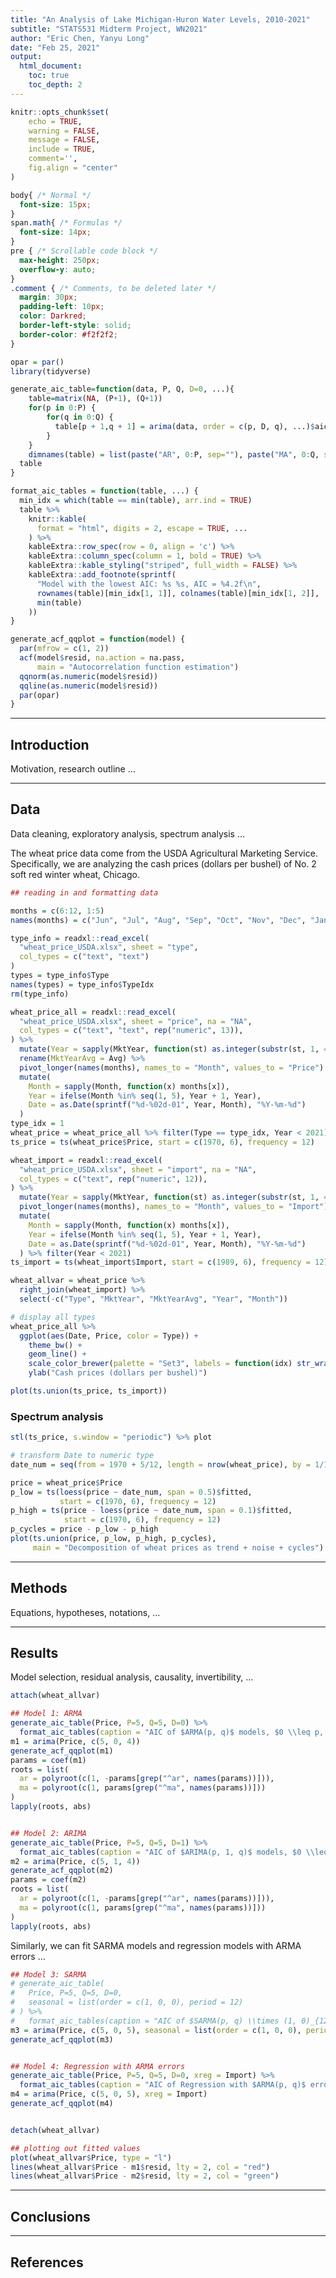 ```yaml
---
title: "An Analysis of Lake Michigan-Huron Water Levels, 2010-2021"
subtitle: "STATS531 Midterm Project, WN2021"
author: "Eric Chen, Yanyu Long"
date: "Feb 25, 2021"
output: 
  html_document:
    toc: true
    toc_depth: 2
---
```



```r
knitr::opts_chunk$set(
	echo = TRUE,
	warning = FALSE,
	message = FALSE,
	include = TRUE,
	comment='',
	fig.align = "center"
)
```


```css
body{ /* Normal */
  font-size: 15px;
}
span.math{ /* Formulas */
  font-size: 14px;
}
pre { /* Scrollable code block */
  max-height: 250px;
  overflow-y: auto;
}
.comment { /* Comments, to be deleted later */
  margin: 30px;
  padding-left: 10px;
  color: Darkred;
  border-left-style: solid;
  border-color: #f2f2f2;
}
```


```r
opar = par()
library(tidyverse)

generate_aic_table=function(data, P, Q, D=0, ...){
	table=matrix(NA, (P+1), (Q+1))
	for(p in 0:P) {
		for(q in 0:Q) {
		  table[p + 1,q + 1] = arima(data, order = c(p, D, q), ...)$aic
		}
	}
	dimnames(table) = list(paste("AR", 0:P, sep=""), paste("MA", 0:Q, sep=""))
  table
}

format_aic_tables = function(table, ...) {
  min_idx = which(table == min(table), arr.ind = TRUE)
  table %>% 
    knitr::kable(
      format = "html", digits = 2, escape = TRUE, ...
    ) %>%
    kableExtra::row_spec(row = 0, align = 'c') %>%
    kableExtra::column_spec(column = 1, bold = TRUE) %>%
    kableExtra::kable_styling("striped", full_width = FALSE) %>%
    kableExtra::add_footnote(sprintf(
      "Model with the lowest AIC: %s %s, AIC = %4.2f\n",
      rownames(table)[min_idx[1, 1]], colnames(table)[min_idx[1, 2]],
      min(table)
    ))
}

generate_acf_qqplot = function(model) {
  par(mfrow = c(1, 2))
  acf(model$resid, na.action = na.pass, 
      main = "Autocorrelation function estimation")
  qqnorm(as.numeric(model$resid))
  qqline(as.numeric(model$resid))
  par(opar)
}
```


------------

## Introduction  

[Motivation, research outline ... ]{.comment}

------------

## Data

[Data cleaning, exploratory analysis, spectrum analysis ... ]{.comment}


The wheat price data come from the USDA Agricultural Marketing Service. Specifically, we are analyzing the cash prices (dollars per bushel) of No. 2 soft red winter wheat, Chicago. 


```r
## reading in and formatting data

months = c(6:12, 1:5)
names(months) = c("Jun", "Jul", "Aug", "Sep", "Oct", "Nov", "Dec", "Jan", "Feb", "Mar", "Apr", "May")

type_info = readxl::read_excel(
  "wheat_price_USDA.xlsx", sheet = "type",
  col_types = c("text", "text")
)
types = type_info$Type
names(types) = type_info$TypeIdx
rm(type_info)

wheat_price_all = readxl::read_excel(
  "wheat_price_USDA.xlsx", sheet = "price", na = "NA", 
  col_types = c("text", "text", rep("numeric", 13)),
) %>%
  mutate(Year = sapply(MktYear, function(st) as.integer(substr(st, 1, 4)))) %>%
  rename(MktYearAvg = Avg) %>%
  pivot_longer(names(months), names_to = "Month", values_to = "Price") %>%
  mutate(
    Month = sapply(Month, function(x) months[x]),
    Year = ifelse(Month %in% seq(1, 5), Year + 1, Year),
    Date = as.Date(sprintf("%d-%02d-01", Year, Month), "%Y-%m-%d")
  )
type_idx = 1
wheat_price = wheat_price_all %>% filter(Type == type_idx, Year < 2021)
ts_price = ts(wheat_price$Price, start = c(1970, 6), frequency = 12)

wheat_import = readxl::read_excel(
  "wheat_price_USDA.xlsx", sheet = "import", na = "NA", 
  col_types = c("text", rep("numeric", 12)),
) %>%
  mutate(Year = sapply(MktYear, function(st) as.integer(substr(st, 1, 4)))) %>%
  pivot_longer(names(months), names_to = "Month", values_to = "Import") %>%
  mutate(
    Month = sapply(Month, function(x) months[x]),
    Year = ifelse(Month %in% seq(1, 5), Year + 1, Year),
    Date = as.Date(sprintf("%d-%02d-01", Year, Month), "%Y-%m-%d")
  ) %>% filter(Year < 2021)
ts_import = ts(wheat_import$Import, start = c(1989, 6), frequency = 12)

wheat_allvar = wheat_price %>%
  right_join(wheat_import) %>%
  select(-c("Type", "MktYear", "MktYearAvg", "Year", "Month"))
```


```r
# display all types
wheat_price_all %>%
  ggplot(aes(Date, Price, color = Type)) + 
    theme_bw() +
    geom_line() +
    scale_color_brewer(palette = "Set3", labels = function(idx) str_wrap(types[idx], 24)) +
    ylab("Cash prices (dollars per bushel)")
```

```r
plot(ts.union(ts_price, ts_import))
```

### Spectrum analysis  

```r
stl(ts_price, s.window = "periodic") %>% plot
```

```r
# transform Date to numeric type
date_num = seq(from = 1970 + 5/12, length = nrow(wheat_price), by = 1/12)

price = wheat_price$Price
p_low = ts(loess(price ~ date_num, span = 0.5)$fitted, 
           start = c(1970, 6), frequency = 12)
p_high = ts(price - loess(price ~ date_num, span = 0.1)$fitted, 
            start = c(1970, 6), frequency = 12)
p_cycles = price - p_low - p_high
plot(ts.union(price, p_low, p_high, p_cycles),
     main = "Decomposition of wheat prices as trend + noise + cycles")
```



------------

## Methods  

[Equations, hypotheses, notations, ...]{.comment}

------------

## Results  

[Model selection, residual analysis, causality, invertibility, ...]{.comment}

```r
attach(wheat_allvar)

## Model 1: ARMA
generate_aic_table(Price, P=5, Q=5, D=0) %>% 
  format_aic_tables(caption = "AIC of $ARMA(p, q)$ models, $0 \\leq p, q \\leq 5$")
m1 = arima(Price, c(5, 0, 4))
generate_acf_qqplot(m1)
params = coef(m1)
roots = list(
  ar = polyroot(c(1, -params[grep("^ar", names(params))])),
  ma = polyroot(c(1, params[grep("^ma", names(params))]))
)
lapply(roots, abs)


## Model 2: ARIMA
generate_aic_table(Price, P=5, Q=5, D=1) %>% 
  format_aic_tables(caption = "AIC of $ARIMA(p, 1, q)$ models, $0 \\leq p, q \\leq 5$")
m2 = arima(Price, c(5, 1, 4))
generate_acf_qqplot(m2)
params = coef(m2)
roots = list(
  ar = polyroot(c(1, -params[grep("^ar", names(params))])),
  ma = polyroot(c(1, params[grep("^ma", names(params))]))
)
lapply(roots, abs)
```

[Similarly, we can fit SARMA models and regression models with ARMA errors ...]{.comment}

```r
## Model 3: SARMA
# generate_aic_table(
#   Price, P=5, Q=5, D=0,
#   seasonal = list(order = c(1, 0, 0), period = 12)
# ) %>%
#   format_aic_tables(caption = "AIC of $SARMA(p, q) \\times (1, 0)_{12}$ models, $0 \\leq p, q \\leq 5$")
m3 = arima(Price, c(5, 0, 5), seasonal = list(order = c(1, 0, 0), period = 12))
generate_acf_qqplot(m3)


## Model 4: Regression with ARMA errors
generate_aic_table(Price, P=5, Q=5, D=0, xreg = Import) %>% 
  format_aic_tables(caption = "AIC of Regression with $ARMA(p, q)$ errors, $0 \\leq p, q \\leq 5$")
m4 = arima(Price, c(5, 0, 5), xreg = Import)
generate_acf_qqplot(m4)


detach(wheat_allvar)
```


```r
## plotting out fitted values
plot(wheat_allvar$Price, type = "l")
lines(wheat_allvar$Price - m1$resid, lty = 2, col = "red")
lines(wheat_allvar$Price - m2$resid, lty = 2, col = "green")
```


------------

## Conclusions  


------------

## References  

